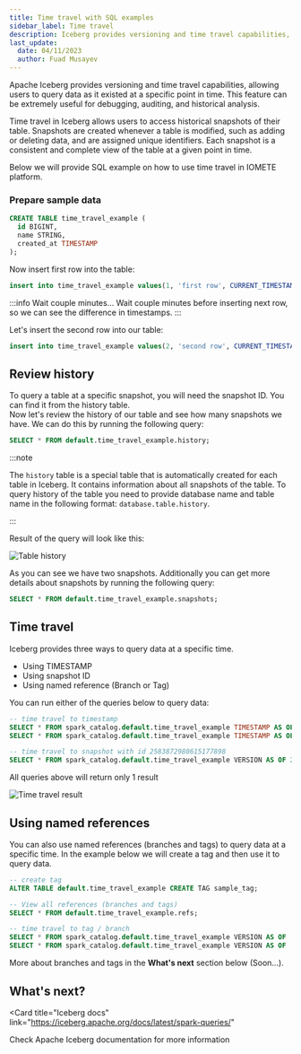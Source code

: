 ```yaml
---
title: Time travel with SQL examples
sidebar_label: Time travel
description: Iceberg provides versioning and time travel capabilities, allowing users to query data as it existed at a specific point in time. This feature can be extremely useful for debugging, auditing, and historical analysis.
last_update:
  date: 04/11/2023
  author: Fuad Musayev
---
```


Apache Iceberg provides versioning and time travel capabilities, allowing users to query data as it existed at a specific point in time.
This feature can be extremely useful for debugging, auditing, and historical analysis.

Time travel in Iceberg allows users to access historical snapshots of their table.
Snapshots are created whenever a table is modified, such as adding or deleting data, and are assigned unique identifiers.
Each snapshot is a consistent and complete view of the table at a given point in time.

Below we will provide SQL example on how to use time travel in IOMETE platform.


### Prepare sample data

```sql
CREATE TABLE time_travel_example (
  id BIGINT,
  name STRING,
  created_at TIMESTAMP
);
```

Now insert first row into the table:

```sql
insert into time_travel_example values(1, 'first row', CURRENT_TIMESTAMP);
```

:::info Wait couple minutes...
Wait couple minutes before inserting next row, so we can see the difference in timestamps.
:::

Let's insert the second row into our table:

```sql
insert into time_travel_example values(2, 'second row', CURRENT_TIMESTAMP);
```

## Review history

To query a table at a specific snapshot, you will need the snapshot ID. You can find it from the history table.  
Now let's review the history of our table and see how many snapshots we have. We can do this by running the following query:

```sql
SELECT * FROM default.time_travel_example.history;
```

:::note

The `history` table is a special table that is automatically created for each table in Iceberg. It contains information about all snapshots of the table.
To query history of the table you need to provide database name and table name in the following format: `database.table.history`.

:::

Result of the query will look like this:

<Img src="/img/iceberg/table-history.png" alt="Table history" />

As you can see we have two snapshots.
Additionally you can get more details about snapshots by running the following query:

```sql
SELECT * FROM default.time_travel_example.snapshots;
```

## Time travel

Iceberg provides three ways to query data at a specific time.

- Using TIMESTAMP
- Using snapshot ID
- Using named reference (Branch or Tag)

You can run either of the queries below to query data:

```sql
-- time travel to timestamp
SELECT * FROM spark_catalog.default.time_travel_example TIMESTAMP AS OF '2023-04-11T18:06:36.289+00:00';
SELECT * FROM spark_catalog.default.time_travel_example TIMESTAMP AS OF 1681236397; -- UNIX timestamp representation

-- time travel to snapshot with id 2583872980615177898
SELECT * FROM spark_catalog.default.time_travel_example VERSION AS OF 2583872980615177898;
```

All queries above will return only 1 result

<Img src="/img/iceberg/time-travelled.png" alt="Time travel result" />

## Using named references

You can also use named references (branches and tags) to query data at a specific time.
In the example below we will create a tag and then use it to query data.

```sql
-- create tag
ALTER TABLE default.time_travel_example CREATE TAG sample_tag;

-- View all references (branches and tags)
SELECT * FROM default.time_travel_example.refs;

-- time travel to tag / branch
SELECT * FROM spark_catalog.default.time_travel_example VERSION AS OF 'sample_tag';
SELECT * FROM spark_catalog.default.time_travel_example VERSION AS OF 'main';
```

More about branches and tags in the **What's next** section below (Soon...).

## What's next?

<GridBox>

<Card
  title="Iceberg docs"
  link="https://iceberg.apache.org/docs/latest/spark-queries/"
>
  Check Apache Iceberg documentation for more information
</Card>

</GridBox>
